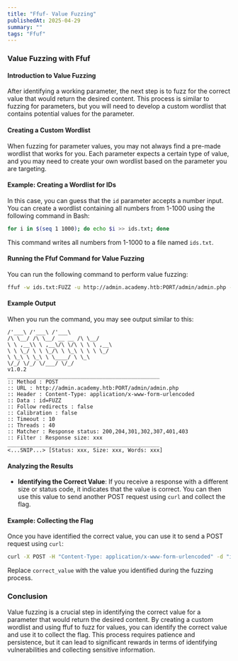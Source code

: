 ```yaml
---
title: "Ffuf- Value Fuzzing"
publishedAt: 2025-04-29
summary: ""
tags: "Ffuf"
---
```


### Value Fuzzing with Ffuf

#### Introduction to Value Fuzzing
After identifying a working parameter, the next step is to fuzz for the correct value that would return the desired content. This process is similar to fuzzing for parameters, but you will need to develop a custom wordlist that contains potential values for the parameter.

#### Creating a Custom Wordlist
When fuzzing for parameter values, you may not always find a pre-made wordlist that works for you. Each parameter expects a certain type of value, and you may need to create your own wordlist based on the parameter you are targeting.

#### Example: Creating a Wordlist for IDs
In this case, you can guess that the `id` parameter accepts a number input. You can create a wordlist containing all numbers from 1-1000 using the following command in Bash:

```bash
for i in $(seq 1 1000); do echo $i >> ids.txt; done
```

This command writes all numbers from 1-1000 to a file named `ids.txt`.

#### Running the Ffuf Command for Value Fuzzing
You can run the following command to perform value fuzzing:

```bash
ffuf -w ids.txt:FUZZ -u http://admin.academy.htb:PORT/admin/admin.php -X POST -H "Content-Type: application/x-www-form-urlencoded" -d "id=FUZZ"
```

#### Example Output
When you run the command, you may see output similar to this:

```
/'___\ /'___\ /'___\
/\ \__/ /\ \__/ __ __ /\ \__/
\ \ ,__\\ \ ,__\/\ \/\ \ \ \ ,__\
\ \ \_/ \ \ \_/\ \ \_\ \ \ \ \_/
\ \_\ \ \_\ \ \____/ \ \_\
\/_/ \/_/ \/___/ \/_/
v1.0.2
________________________________________________
:: Method : POST
:: URL : http://admin.academy.htb:PORT/admin/admin.php
:: Header : Content-Type: application/x-www-form-urlencoded
:: Data : id=FUZZ
:: Follow redirects : false
:: Calibration : false
:: Timeout : 10
:: Threads : 40
:: Matcher : Response status: 200,204,301,302,307,401,403
:: Filter : Response size: xxx
________________________________________________
<...SNIP...> [Status: xxx, Size: xxx, Words: xxx]
```

#### Analyzing the Results
- **Identifying the Correct Value**: If you receive a response with a different size or status code, it indicates that the value is correct. You can then use this value to send another POST request using `curl` and collect the flag.

#### Example: Collecting the Flag
Once you have identified the correct value, you can use it to send a POST request using `curl`:

```bash
curl -X POST -H "Content-Type: application/x-www-form-urlencoded" -d "id=correct_value" http://admin.academy.htb:PORT/admin/admin.php
```

Replace `correct_value` with the value you identified during the fuzzing process.

### Conclusion
Value fuzzing is a crucial step in identifying the correct value for a parameter that would return the desired content. By creating a custom wordlist and using ffuf to fuzz for values, you can identify the correct value and use it to collect the flag. This process requires patience and persistence, but it can lead to significant rewards in terms of identifying vulnerabilities and collecting sensitive information.